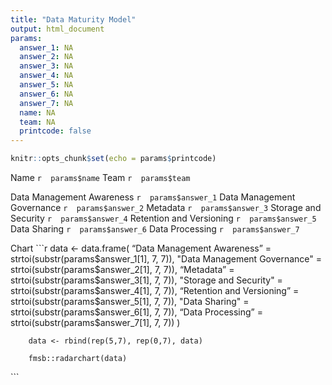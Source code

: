 ```yaml
---
title: "Data Maturity Model"
output: html_document
params:
  answer_1: NA
  answer_2: NA
  answer_3: NA
  answer_4: NA
  answer_5: NA
  answer_6: NA
  answer_7: NA
  name: NA
  team: NA
  printcode: false
---
```


```r
knitr::opts_chunk$set(echo = params$printcode)
```

Name
 ```r
 params$name
 ```
Team
 ```r
 params$team
 ```

Data Management Awareness
 ```r
 params$answer_1
 ```
Data Management Governance
 ```r
 params$answer_2
 ```
Metadata
 ```r
 params$answer_3
 ```
Storage and Security
 ```r
 params$answer_4
 ```
Retention and Versioning
 ```r
 params$answer_5
 ```
Data Sharing 
 ```r
 params$answer_6
 ```
Data Processing
 ```r
 params$answer_7
 ```
 
 Chart
 ```r
 data <- data.frame(
            "Data Management Awareness" = strtoi(substr(params$answer_1[1], 7, 7)), 
            "Data Management Governance" = strtoi(substr(params$answer_2[1], 7, 7)), 
            "Metadata" = strtoi(substr(params$answer_3[1], 7, 7)), 
            "Storage and Security" = strtoi(substr(params$answer_4[1], 7, 7)), 
            "Retention and Versioning" = strtoi(substr(params$answer_5[1], 7, 7)), 
            "Data Sharing" = strtoi(substr(params$answer_6[1], 7, 7)), 
            "Data Processing" = strtoi(substr(params$answer_7[1], 7, 7))
        )
        
        data <- rbind(rep(5,7), rep(0,7), data)
        
        fmsb::radarchart(data)
 ```